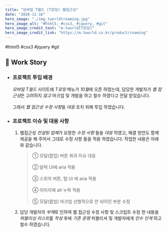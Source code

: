 ```yaml
---
title: "모바일 T월드 (T로밍) 웹접근성"
date: "2020-11-16"
hero_image: "./img_tworldtroaming.jpg"
hero_image_alt: "#html5, #css3, #jquery, #git"
hero_image_credit_text: "m.tworld[T로밍]"
hero_image_credit_link: "https://m.tworld.co.kr/product/roaming"
---
```


<div className="badge-wrap">
  <span className="badge badge-html">#html5</span>
  <span className="badge badge-css">#css3</span>
  <span className="badge badge-javscript">#jquery</span>
  <span className="badge badge-git">#git</span>
</div>

## 🎤 Work Story

- ### 프로젝트 투입 배경

  _모바일 T월드_ 사이트에 _T로밍_ 메뉴가 *10월*에 오픈 하였는데, 담당한 개발자가 *웹 접근성*은 고려하지 _않고_ 마크업 및 개발을 하고 철수 하였다고 전달 받았습니다. <br/><br/>그래서 *웹 접근성 수정 사항*을 _대응_ 조치 위해 투입 하였습니다.

- ### 프로젝트 이슈 및 대응 사항

  1. 웹접근성 *컨설팅 업체*가 요청한 _수정 사항_ 들을 _대응_ 하였고, 해결 방안도 함께 제공을 해 주어서 그대로 수정 사항 들을 적용 하였습니다. 작업한 내용은 아래와 같습니다.

     > ① 모달(팝업) 버튼 회귀 이슈 대응<br/><br/>
     > ② 달력 UI에 aria 적용<br/><br/>③ 스위치 버튼, 탭 UI 에 aria 적용<br/><br/>④ 이미지에 alt 누락 적용<br/><br/>⑤ 모달(팝업) 마크업 선형적으로 안 되어진 부분 수정

  2. 담당 개발자의 *부재*로 인하여 웹 접근성 수정 사항 및 스크립트 수정 한 내용을 *퍼블리싱 리스트*를 _작성_ 후에 _기존 운영_ 퍼블리셔 및 개발자에게 _인수 인게_ 하고 철수 하였습니다.

